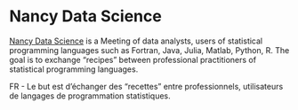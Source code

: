 

# Nancy Data Science

[Nancy Data Science ](https://www.meetup.com/nancydatascience/) is a
Meeting of data analysts, users of statistical programming languages such as Fortran, Java, Julia, Matlab, Python, R. The goal is to exchange "recipes" between professional practitioners of statistical programming languages.

FR - Le but est d'échanger des "recettes" entre professionnels, utilisateurs de langages de programmation statistiques.

